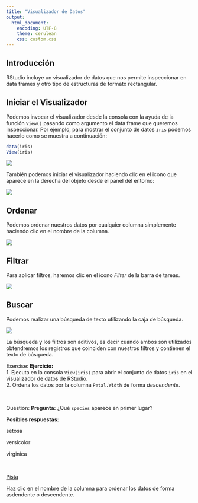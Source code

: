 ```yaml
---
title: "Visualizador de Datos"
output:
  html_document: 
    encoding: UTF-8
    theme: cerulean
    css: custom.css
---
```



## Introducción

RStudio incluye un visualizador de datos que nos permite inspeccionar en data frames y otro tipo de estructuras de formato rectangular.

## Iniciar el Visualizador

Podemos invocar el visualizador desde la consola con la ayuda de la función `View()` pasando como argumento el data frame que queremos inspeccionar. Por ejemplo, para mostrar el conjunto de datos `iris` podemos hacerlo como se muestra a continuación:

```r
data(iris)
View(iris)
```


![](https://i.imgur.com/uEmlRbU.png)

También podemos iniciar el visualizador haciendo clic en el icono que aparece en la derecha del objeto desde el panel del entorno:

![](https://i.imgur.com/oxMxk7j.png)


## Ordenar

Podemos ordenar nuestros datos por cualquier columna simplemente haciendo clic en el nombre de la columna.

![](https://i.imgur.com/zSducP3.png)


## Filtrar

Para aplicar filtros, haremos clic en el icono _Filter_ de la barra de tareas. 

![](https://i.imgur.com/7GjI8vk.png)

## Buscar

Podemos realizar una búsqueda de texto utilizando la caja de búsqueda.

![](https://i.imgur.com/2gSpL42.png)

La búsqueda y los filtros son aditivos, es decir cuando ambos son utilizados obtendremos los registros que coinciden con nuestros filtros y contienen el texto de búsqueda.

<div class="alert alert-info" role="alert">
<span class="glyphicon glyphicon-pencil" aria-hidden="true"></span>
<span class="sr-only">Exercise:</span>
**Ejercicio:**</br>
1.  Ejecuta en la consola `View(iris)` para abrir el conjunto de datos `iris` en el visualizador de datos de RStudio.</br>
2. Ordena los datos por la columna `Petal.Width` de forma _descendente_.
</div>

</br>

<div class="alert alert-warning" role="alert">
<span class="glyphicon glyphicon-question-sign" aria-hidden="true"></span>
<span class="sr-only">Question:</span>
**Pregunta:**
¿Qué `species` aparece en primer lugar?

**Posibles respuestas:**
<p><span class="glyphicon glyphicon-check" aria-hidden="true">  setosa</span></p>
<p><span class="glyphicon glyphicon-check" aria-hidden="true">  versicolor</span></p>
<p><span class="glyphicon glyphicon-check" aria-hidden="true">  virginica</span></p>
</div>

</br>

<p>
<a class="btn btn-primary" data-toggle="collapse" href="#hint" aria-expanded="false" aria-controls="collapseExample">
<span class="glyphicon glyphicon-exclamation-sign" aria-hidden="true">     Pista</span></a>
</p>
<div class="collapse" id="hint">
<div class="card card-block">
<div class="alert alert-info" role="alert">
Haz clic en el nombre de la columna para ordenar los datos de forma asdendente o descendente.
</div>
</div>


